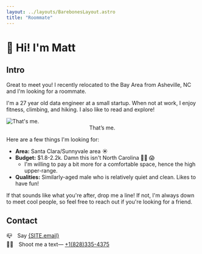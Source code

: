 ```yaml
---
layout: ../layouts/BarebonesLayout.astro
title: "Roommate"
---
```



# 👋 Hi! I'm Matt

## Intro

Great to meet you! I recently relocated to the Bay Area from Asheville, NC and I'm looking for a roommate.

I'm a 27 year old data engineer at a small startup. When not at work, I enjoy fitness, climbing, and hiking. I also like to read and explore!

<div>
  <img src="/assets/golden_wall.png" class="mx-auto sm:w-1/2" alt="That's me.">
    <figcaption>
      <center>That’s me.</center>
    </figcaption>
  </img>
</div>

Here are a few things I'm looking for:

- **Area:** Santa Clara/Sunnyvale area ☀️
- **Budget:** $1.8-2.2k. Damn this isn't North Carolina 😮‍💨 😱
  - I'm willing to pay a bit more for a comfortable space, hence the high upper-range.
- **Qualities:** Similarly-aged male who is relatively quiet and clean. Likes to have fun!

If that sounds like what you're after, drop me a line! If not, I'm always down to meet cool people, so feel free to reach out if you're looking for a friend.

## Contact

📪&emsp;Say <a href={mailTo}>{SITE.email}</a>\
👨‍💼&emsp;Shoot me a text— [+1(828)335-4375](tel:8283354375)
